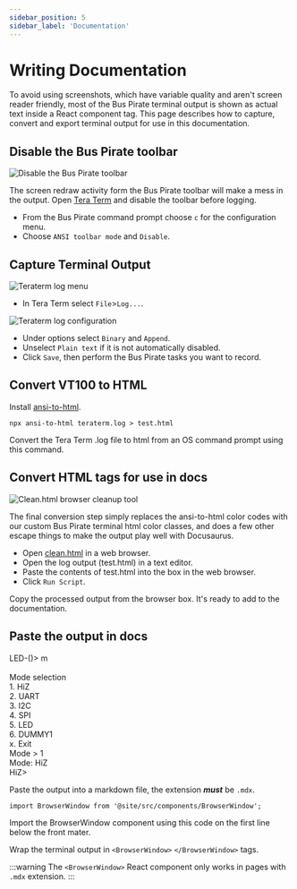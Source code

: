 ```yaml
---
sidebar_position: 5
sidebar_label: 'Documentation'
---
```


# Writing Documentation

To avoid using screenshots, which have variable quality and aren't screen reader friendly, most of the Bus Pirate terminal output is shown as actual text inside a React component tag. This page describes how to capture, convert and export terminal output for use in this documentation.

## Disable the Bus Pirate toolbar

![Disable the Bus Pirate toolbar](./img/docs-disabletoolbar.png)

The screen redraw activity form the Bus Pirate toolbar will make a mess in the output. Open [Tera Term](https://ttssh2.osdn.jp/index.html.en) and disable the toolbar before logging.

* From the Bus Pirate command prompt choose ```c``` for the configuration menu. 
* Choose ```ANSI toolbar mode``` and ```Disable```.

## Capture Terminal Output
![Teraterm log menu](./img/teraterm-log.png)

* In Tera Term select ```File```>```Log...```.

![Teraterm log configuration](./img/teraterm-logsettings.png)

* Under options select ```Binary``` and ```Append```. 
* Unselect ```Plain text``` if it is not automatically disabled. 
* Click ```Save```, then perform the Bus Pirate tasks you want to record.

## Convert VT100 to HTML

Install [ansi-to-html](https://www.npmjs.com/package/ansi-to-html).

```
npx ansi-to-html teraterm.log > test.html
```

Convert the Tera Term .log file to html from an OS command prompt using this command.

## Convert HTML tags for use in docs
![Clean.html browser cleanup tool](./img/docs-cleanhtml.png)


The final conversion step simply replaces the ansi-to-html color codes with our custom Bus Pirate terminal html color classes, and does a few other escape things to make the output play well with Docusaurus.

* Open [clean.html](pathname:///clean.html) in a web browser. 
* Open the log output (test.html) in a text editor. 
* Paste the contents of test.html into the box in the web browser.
* Click ```Run Script```.

Copy the processed output from the browser box. It's ready to add to the documentation.

## Paste the output in docs

<BrowserWindow>
<span className="BP_COLOR_PROMPT_TEXT">LED-()></span> m<br/>
<span className="BP_COLOR_INFO_TEXT"><br/>
<span className="BP_COLOR_INFO_TEXT">Mode selection</span></span><br/>
 1. <span className="BP_COLOR_INFO_TEXT">HiZ</span><br/>
 2. <span className="BP_COLOR_INFO_TEXT">UART</span><br/>
 3. <span className="BP_COLOR_INFO_TEXT">I2C</span><br/>
 4. <span className="BP_COLOR_INFO_TEXT">SPI</span><br/>
 5. <span className="BP_COLOR_INFO_TEXT">LED</span><br/>
 6. <span className="BP_COLOR_INFO_TEXT">DUMMY1</span><br/>
 x. <span className="BP_COLOR_INFO_TEXT">Exit</span><br/>
<span className="BP_COLOR_PROMPT_TEXT">Mode ></span> 1<br/>
<span className="BP_COLOR_INFO_TEXT">Mode:</span> HiZ<br/>
<span className="BP_COLOR_PROMPT_TEXT">HiZ></span>
</BrowserWindow>

Paste the output into a markdown file, the extension ***must*** be ```.mdx```. 

```
import BrowserWindow from '@site/src/components/BrowserWindow';
```
Import the BrowserWindow component using this code on the first line below the front mater.

Wrap the terminal output in ```<BrowserWindow>``` ```</BrowserWindow>``` tags.

:::warning
The ```<BrowserWindow>``` React component only works in pages with ```.mdx``` extension.
:::
